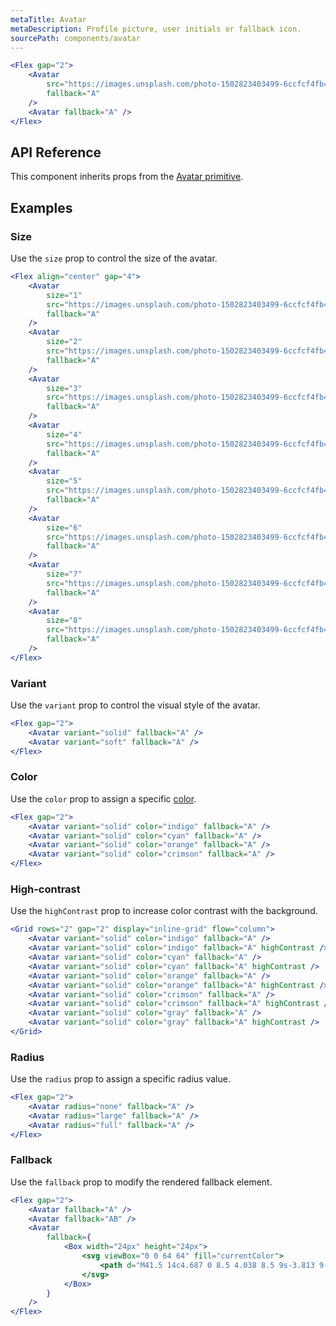 ```yaml
---
metaTitle: Avatar
metaDescription: Profile picture, user initials or fallback icon.
sourcePath: components/avatar
---
```


```jsx live=true
<Flex gap="2">
	<Avatar
		src="https://images.unsplash.com/photo-1502823403499-6ccfcf4fb453?&w=256&h=256&q=70&crop=focalpoint&fp-x=0.5&fp-y=0.3&fp-z=1&fit=crop"
		fallback="A"
	/>
	<Avatar fallback="A" />
</Flex>
```

## API Reference

This component inherits props from the [Avatar primitive](/primitives/docs/components/avatar).

<ThemesPropsTable defs="avatarPropDefs" />

## Examples

### Size

Use the `size` prop to control the size of the avatar.

```jsx live=true
<Flex align="center" gap="4">
	<Avatar
		size="1"
		src="https://images.unsplash.com/photo-1502823403499-6ccfcf4fb453?&w=256&h=256&q=70&crop=focalpoint&fp-x=0.5&fp-y=0.3&fp-z=1&fit=crop"
		fallback="A"
	/>
	<Avatar
		size="2"
		src="https://images.unsplash.com/photo-1502823403499-6ccfcf4fb453?&w=256&h=256&q=70&crop=focalpoint&fp-x=0.5&fp-y=0.3&fp-z=1&fit=crop"
		fallback="A"
	/>
	<Avatar
		size="3"
		src="https://images.unsplash.com/photo-1502823403499-6ccfcf4fb453?&w=256&h=256&q=70&crop=focalpoint&fp-x=0.5&fp-y=0.3&fp-z=1&fit=crop"
		fallback="A"
	/>
	<Avatar
		size="4"
		src="https://images.unsplash.com/photo-1502823403499-6ccfcf4fb453?&w=256&h=256&q=70&crop=focalpoint&fp-x=0.5&fp-y=0.3&fp-z=1&fit=crop"
		fallback="A"
	/>
	<Avatar
		size="5"
		src="https://images.unsplash.com/photo-1502823403499-6ccfcf4fb453?&w=256&h=256&q=70&crop=focalpoint&fp-x=0.5&fp-y=0.3&fp-z=1&fit=crop"
		fallback="A"
	/>
	<Avatar
		size="6"
		src="https://images.unsplash.com/photo-1502823403499-6ccfcf4fb453?&w=256&h=256&q=70&crop=focalpoint&fp-x=0.5&fp-y=0.3&fp-z=1&fit=crop"
		fallback="A"
	/>
	<Avatar
		size="7"
		src="https://images.unsplash.com/photo-1502823403499-6ccfcf4fb453?&w=256&h=256&q=70&crop=focalpoint&fp-x=0.5&fp-y=0.3&fp-z=1&fit=crop"
		fallback="A"
	/>
	<Avatar
		size="8"
		src="https://images.unsplash.com/photo-1502823403499-6ccfcf4fb453?&w=256&h=256&q=70&crop=focalpoint&fp-x=0.5&fp-y=0.3&fp-z=1&fit=crop"
		fallback="A"
	/>
</Flex>
```

### Variant

Use the `variant` prop to control the visual style of the avatar.

```jsx live=true
<Flex gap="2">
	<Avatar variant="solid" fallback="A" />
	<Avatar variant="soft" fallback="A" />
</Flex>
```

### Color

Use the `color` prop to assign a specific [color](/themes/docs/theme/color).

```jsx live=true
<Flex gap="2">
	<Avatar variant="solid" color="indigo" fallback="A" />
	<Avatar variant="solid" color="cyan" fallback="A" />
	<Avatar variant="solid" color="orange" fallback="A" />
	<Avatar variant="solid" color="crimson" fallback="A" />
</Flex>
```

### High-contrast

Use the `highContrast` prop to increase color contrast with the background.

```jsx live=true
<Grid rows="2" gap="2" display="inline-grid" flow="column">
	<Avatar variant="solid" color="indigo" fallback="A" />
	<Avatar variant="solid" color="indigo" fallback="A" highContrast />
	<Avatar variant="solid" color="cyan" fallback="A" />
	<Avatar variant="solid" color="cyan" fallback="A" highContrast />
	<Avatar variant="solid" color="orange" fallback="A" />
	<Avatar variant="solid" color="orange" fallback="A" highContrast />
	<Avatar variant="solid" color="crimson" fallback="A" />
	<Avatar variant="solid" color="crimson" fallback="A" highContrast />
	<Avatar variant="solid" color="gray" fallback="A" />
	<Avatar variant="solid" color="gray" fallback="A" highContrast />
</Grid>
```

### Radius

Use the `radius` prop to assign a specific radius value.

```jsx live=true
<Flex gap="2">
	<Avatar radius="none" fallback="A" />
	<Avatar radius="large" fallback="A" />
	<Avatar radius="full" fallback="A" />
</Flex>
```

### Fallback

Use the `fallback` prop to modify the rendered fallback element.

```jsx live=true
<Flex gap="2">
	<Avatar fallback="A" />
	<Avatar fallback="AB" />
	<Avatar
		fallback={
			<Box width="24px" height="24px">
				<svg viewBox="0 0 64 64" fill="currentColor">
					<path d="M41.5 14c4.687 0 8.5 4.038 8.5 9s-3.813 9-8.5 9S33 27.962 33 23 36.813 14 41.5 14zM56.289 43.609C57.254 46.21 55.3 49 52.506 49c-2.759 0-11.035 0-11.035 0 .689-5.371-4.525-10.747-8.541-13.03 2.388-1.171 5.149-1.834 8.07-1.834C48.044 34.136 54.187 37.944 56.289 43.609zM37.289 46.609C38.254 49.21 36.3 52 33.506 52c-5.753 0-17.259 0-23.012 0-2.782 0-4.753-2.779-3.783-5.392 2.102-5.665 8.245-9.472 15.289-9.472S35.187 40.944 37.289 46.609zM21.5 17c4.687 0 8.5 4.038 8.5 9s-3.813 9-8.5 9S13 30.962 13 26 16.813 17 21.5 17z" />
				</svg>
			</Box>
		}
	/>
</Flex>
```

